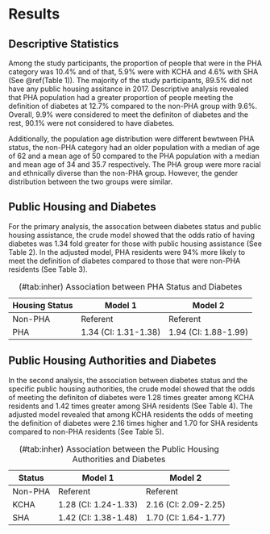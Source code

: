 
# Results {#ref-labels}
## Descriptive Statistics
Among the study participants, the proportion of people that were in the PHA category was 10.4% and of that, 5.9% were with KCHA and 4.6% with SHA (See \@ref(Table 1)). The majority of the study participants, 89.5% did not have any public housing assitance in 2017. Descriptive analysis revealed that PHA population had a greater proportion of people meeting the definition of diabetes at 12.7% compared to the non-PHA group with 9.6%. Overall, 9.9% were considered to meet the definiton of diabetes and the rest, 90.1% were not considered to have diabetes.

Additionally, the population age distribution were different bewtween PHA status, the non-PHA category had an older population with a median  of age of 62 and a mean age of 50 compared to the PHA population with a median and mean age of 34 and 35.7 respectively. The PHA group were more racial and ethnically diverse than the non-PHA group. However, the gender distribution between the two groups were similar.

## Public Housing and Diabetes
For the primary analysis, the assocation between diabetes status and public housing assistance, the crude model showed that the odds ratio of having diabetes was 1.34 fold greater for those with public housing assistance (See Table 2). In the adjusted model, PHA residents were 94% more likely to meet the definition of diabetes compared to those that were non-PHA residents (See Table 3).

Housing Status | Model 1          | Model 2
---------------|------------------|-----------------
Non-PHA        | Referent         | Referent
PHA            | 1.34 (CI: 1.31-1.38) | 1.94 (CI: 1.88-1.99)
Table: (\#tab:inher) Association between PHA Status and Diabetes

## Public Housing Authorities and Diabetes
In the second analysis, the association between diabetes status and the specific public housing authorities, the crude model showed that the odds of meeting the definiton of diabetes were 1.28 times greater among KCHA residents and 1.42 times greater among SHA residents (See Table 4). The adjusted model revealed that among KCHA residents the odds of meeting the definition of diabetes were 2.16 times higher and 1.70 for SHA residents compared to non-PHA residents (See Table 5).

Status  | Model 1              | Model 2
--------|----------------------|---------------------
Non-PHA | Referent             | Referent
KCHA    | 1.28 (CI: 1.24-1.33) | 2.16 (CI: 2.09-2.25)
SHA     | 1.42 (CI: 1.38-1.48) | 1.70 (CI: 1.64-1.77)
Table: (\#tab:inher) Association between the Public Housing Authorities and Diabetes
